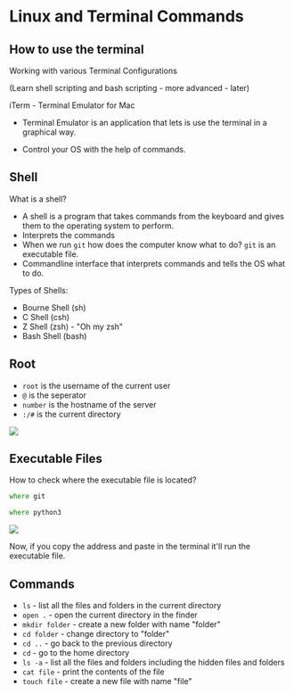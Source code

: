 # Linux and Terminal Commands

## How to use the terminal

Working with various Terminal Configurations

(Learn shell scripting and bash scripting - more advanced - later)

iTerm - Terminal Emulator for Mac
- Terminal Emulator is an application that lets is use the terminal in a graphical way.

- Control your OS with the help of commands.

## Shell

What is a shell?

- A shell is a program that takes commands from the keyboard and gives them to the operating system to perform.
- Interprets the commands
- When we run `git` how does the computer know what to do? `git` is an executable file.
- Commandline interface that interprets commands and tells the OS what to do.

Types of Shells:
- Bourne Shell (sh)
- C Shell (csh)
- Z Shell (zsh) - "Oh my zsh"
- Bash Shell (bash)

## Root

- `root` is the username of the current user
- `@` is the seperator
- `number` is the hostname of the server
- `:/#` is the current directory

<img src="./Assets/root.png">

## Executable Files

How to check where the executable file is located?

```zsh
where git
```
```zsh
where python3
```

<img src="./Assets/where-executable.png">

Now, if you copy the address and paste in the terminal it'll run the executable file.

## Commands

- `ls` - list all the files and folders in the current directory
- `open .` - open the current directory in the finder
- `mkdir folder` - create a new folder with name "folder"
- `cd folder` - change directory to "folder"
- `cd ..` - go back to the previous directory
- `cd` - go to the home directory
- `ls -a` - list all the files and folders including the hidden files and folders
-  `cat file` - print the contents of the file
- `touch file` - create a new file with name "file"
